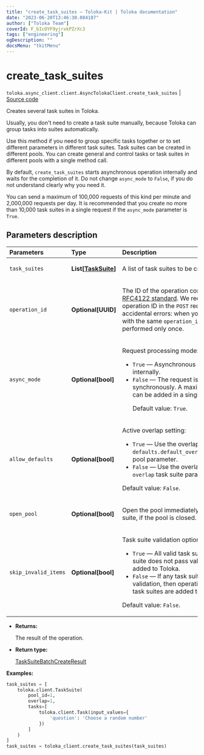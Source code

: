```yaml
---
title: "create_task_suites — Toloka-Kit | Toloka documentation"
date: "2023-06-20T13:46:30.084187"
author: ["Toloka Team"]
coverId: F_bIcOYF9yjrxkPZrXc3
tags: ["engineering"]
ogDescription: ""
docsMenu: "tkitMenu"
---
```


# create_task_suites

`toloka.async_client.client.AsyncTolokaClient.create_task_suites` | [Source code](https://github.com/Toloka/toloka-kit/blob/v1.2.0/src/client/__init__.py#L0)

Creates several task suites in Toloka.

Usually, you don't need to create a task suite manually, because Toloka can group tasks into suites automatically.

Use this method if you need to group specific tasks together or to set different parameters in different task suites.
Task suites can be created in different pools. You can create general and control tasks or task suites in different pools with a single method call.

By default, `create_task_suites` starts asynchronous operation internally and waits for the completion of it. Do not
change `async_mode` to `False`, if you do not understand clearly why you need it.

You can send a maximum of 100,000 requests of this kind per minute and 2,000,000 requests per day.
It is recommended that you create no more than 10,000 task suites in a single request if the `async_mode` parameter is `True`.

## Parameters description

| Parameters | Type | Description |
| :----------| :----| :-----------|
`task_suites`|**List\[[TaskSuite](/docs/toloka-kit/reference/toloka.client.task_suite.TaskSuite)\]**|<p>A list of task suites to be created.</p>
`operation_id`|**Optional\[UUID\]**|<p>The ID of the operation conforming to the [RFC4122 standard](https://tools.ietf.org/html/rfc4122). We recommended sending the operation ID in the `POST` requests to avoid accidental errors: when you send several requests with the same `operation_id`, the operation will be performed only once.</p>
`async_mode`|**Optional\[bool\]**|<p>Request processing mode:</p> <ul> <li>`True` — Asynchronous operation is started internally.</li> <li>`False` — The request is processed synchronously. A maximum of 5000 task suites can be added in a single request in this mode. </p><p>Default value: `True`.</li> </ul>
`allow_defaults`|**Optional\[bool\]**|<p>Active overlap setting:</p> <ul> <li>`True` — Use the overlap that is set in the `defaults.default_overlap_for_new_task_suites` pool parameter.</li> <li>`False` — Use the overlap that is set in the `overlap` task suite parameter.</li> </ul> <p></p><p>Default value: `False`.</p>
`open_pool`|**Optional\[bool\]**|<p>Open the pool immediately after creating a task suite, if the pool is closed.</p>
`skip_invalid_items`|**Optional\[bool\]**|<p>Task suite validation option:</p> <ul> <li>`True` — All valid task suites are added. If a task suite does not pass validation, then it is not added to Toloka.</li> <li>`False` — If any task suite does not pass validation, then operation is cancelled and no task suites are added to Toloka.</li> </ul> <p></p><p>Default value: `False`.</p>

* **Returns:**

  The result of the operation.

* **Return type:**

  [TaskSuiteBatchCreateResult](/docs/toloka-kit/reference/toloka.client.batch_create_results.TaskSuiteBatchCreateResult)

**Examples:**

```python
task_suites = [
    toloka.client.TaskSuite(
        pool_id=1,
        overlap=1,
        tasks=[
            toloka.client.Task(input_values={
                'question': 'Choose a random number'
            })
        ]
    )
]
task_suites = toloka_client.create_task_suites(task_suites)
```